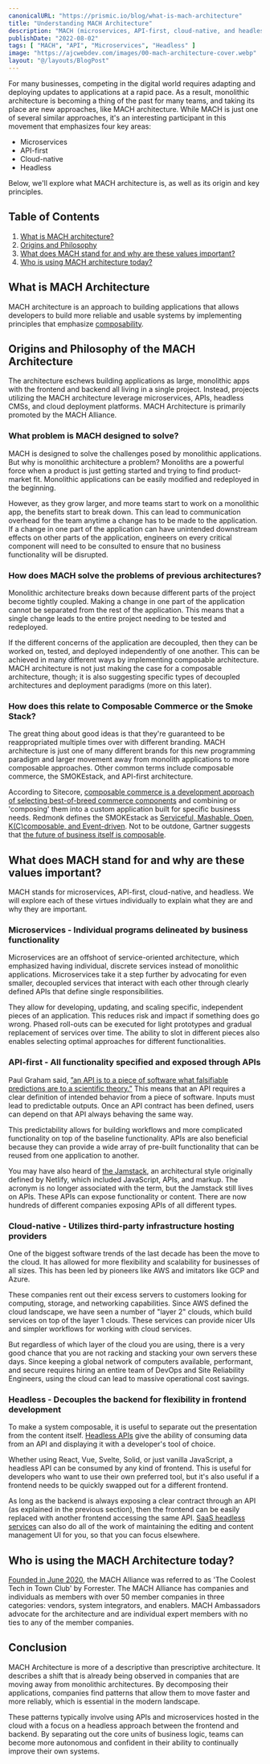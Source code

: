 ```yaml
---
canonicalURL: "https://prismic.io/blog/what-is-mach-architecture"
title: "Understanding MACH Architecture"
description: "MACH (microservices, API-first, cloud-native, and headless) represents a growing trend away from monolithic architectures towards more flexible, adaptable, and agile systems."
publishDate: "2022-08-02"
tags: [ "MACH", "API", "Microservices", "Headless" ]
image: "https://ajcwebdev.com/images/00-mach-architecture-cover.webp"
layout: "@/layouts/BlogPost"
---
```


For many businesses, competing in the digital world requires adapting and deploying updates to applications at a rapid pace. As a result, monolithic architecture is becoming a thing of the past for many teams, and taking its place are new approaches, like MACH architecture. While MACH is just one of several similar approaches, it's an interesting participant in this movement that emphasizes four key areas:

* Microservices
* API-first
* Cloud-native
* Headless

Below, we'll explore what MACH architecture is, as well as its origin and key principles.

## Table of Contents

1. [What is MACH architecture?](https://prismic.io/blog/what-is-mach-architecture#what-is-mach-architecture)
2. [Origins and Philosophy](https://prismic.io/blog/what-is-mach-architecture#origins)
3. [What does MACH stand for and why are these values important?](https://prismic.io/blog/what-is-mach-architecture#what-why)
4. [Who is using MACH architecture today?](https://prismic.io/blog/what-is-mach-architecture#who)

## What is MACH Architecture

MACH architecture is an approach to building applications that allows developers to build more reliable and usable systems by implementing principles that emphasize [composability](https://www.oreilly.com/library/view/software-architects-handbook/9781788624060/84027897-858b-4577-a132-a6aa90a4cd8a.xhtml).

## Origins and Philosophy of the MACH Architecture

The architecture eschews building applications as large, monolithic apps with the frontend and backend all living in a single project. Instead, projects utilizing the MACH architecture leverage microservices, APIs, headless CMSs, and cloud deployment platforms. MACH Architecture is primarily promoted by the MACH Alliance.

### What problem is MACH designed to solve?

MACH is designed to solve the challenges posed by monolithic applications. But why is monolithic architecture a problem? Monoliths are a powerful force when a product is just getting started and trying to find product-market fit. Monolithic applications can be easily modified and redeployed in the beginning.

However, as they grow larger, and more teams start to work on a monolithic app, the benefits start to break down. This can lead to communication overhead for the team anytime a change has to be made to the application. If a change in one part of the application can have unintended downstream effects on other parts of the application, engineers on every critical component will need to be consulted to ensure that no business functionality will be disrupted.

### How does MACH solve the problems of previous architectures?

Monolithic architecture breaks down because different parts of the project become tightly coupled. Making a change in one part of the application cannot be separated from the rest of the application. This means that a single change leads to the entire project needing to be tested and redeployed.

If the different concerns of the application are decoupled, then they can be worked on, tested, and deployed independently of one another. This can be achieved in many different ways by implementing composable architecture. MACH architecture is not just making the case for a composable architecture, though; it is also suggesting specific types of decoupled architectures and deployment paradigms (more on this later).

### How does this relate to Composable Commerce or the Smoke Stack?

The great thing about good ideas is that they're guaranteed to be reappropriated multiple times over with different branding. MACH architecture is just one of many different brands for this new programming paradigm and larger movement away from monolith applications to more composable approaches. Other common terms include composable commerce, the SMOKEstack, and API-first architecture.

According to Sitecore, [composable commerce is a development approach of selecting best-of-breed commerce components](https://www.sitecore.com/blog/commerce/what-is-composable-commerce) and combining or 'composing' them into a custom application built for specific business needs. Redmonk defines the SMOKEstack as [Serviceful, Mashable, Open, K(C)composable, and Event-driven](https://redmonk.com/jgovernor/2020/06/26/the-coming-smokestack-rethinking-and-retooling-multi-cloud/). Not to be outdone, Gartner suggests that [the future of business itself is composable](https://www.gartner.com/smarterwithgartner/gartner-keynote-the-future-of-business-is-composable).

## What does MACH stand for and why are these values important?

MACH stands for microservices, API-first, cloud-native, and headless. We will explore each of these virtues individually to explain what they are and why they are important.

### Microservices - Individual programs delineated by business functionality

Microservices are an offshoot of service-oriented architecture, which emphasized having individual, discrete services instead of monolithic applications. Microservices take it a step further by advocating for even smaller, decoupled services that interact with each other through clearly defined APIs that define single responsibilities.

They allow for developing, updating, and scaling specific, independent pieces of an application. This reduces risk and impact if something does go wrong. Phased roll-outs can be executed for light prototypes and gradual replacement of services over time. The ability to slot in different pieces also enables selecting optimal approaches for different functionalities.

### API-first - All functionality specified and exposed through APIs

Paul Graham said, [”an API is to a piece of software what falsifiable predictions are to a scientific theory.”](https://twitter.com/paulg/status/1547625631982051329) This means that an API requires a clear definition of intended behavior from a piece of software. Inputs must lead to predictable outputs. Once an API contract has been defined, users can depend on that API always behaving the same way.

This predictability allows for building workflows and more complicated functionality on top of the baseline functionality. APIs are also beneficial because they can provide a wide array of pre-built functionality that can be reused from one application to another.

You may have also heard of [the Jamstack](https://prismic.io/blog/jamstack-vs-wordpress), an architectural style originally defined by Netlify, which included JavaScript, APIs, and markup. The acronym is no longer associated with the term, but the Jamstack still lives on APIs. These APIs can expose functionality or content. There are now hundreds of different companies exposing APIs of all different types.

### Cloud-native - Utilizes third-party infrastructure hosting providers

One of the biggest software trends of the last decade has been the move to the cloud. It has allowed for more flexibility and scalability for businesses of all sizes. This has been led by pioneers like AWS and imitators like GCP and Azure.

These companies rent out their excess servers to customers looking for computing, storage, and networking capabilities. Since AWS defined the cloud landscape, we have seen a number of "layer 2" clouds, which build services on top of the layer 1 clouds. These services can provide nicer UIs and simpler workflows for working with cloud services.

But regardless of which layer of the cloud you are using, there is a very good chance that you are not racking and stacking your own servers these days. Since keeping a global network of computers available, performant, and secure requires hiring an entire team of DevOps and Site Reliability Engineers, using the cloud can lead to massive operational cost savings.

### Headless - Decouples the backend for flexibility in frontend development

To make a system composable, it is useful to separate out the presentation from the content itself. [Headless APIs](https://prismic.io/blog/easiest-way-add-cms-nextjs) give the ability of consuming data from an API and displaying it with a developer's tool of choice.

Whether using React, Vue, Svelte, Solid, or just vanilla JavaScript, a headless API can be consumed by any kind of frontend. This is useful for developers who want to use their own preferred tool, but it's also useful if a frontend needs to be quickly swapped out for a different frontend.

As long as the backend is always exposing a clear contract through an API (as explained in the previous section), then the frontend can be easily replaced with another frontend accessing the same API. [SaaS headless services](https://prismic.io/) can also do all of the work of maintaining the editing and content management UI for you, so that you can focus elsewhere.

## Who is using the MACH Architecture today?

[Founded in June 2020](https://machalliance.org/about), the MACH Alliance was referred to as 'The Coolest Tech in Town Club' by Forrester. The MACH Alliance has companies and individuals as members with over 50 member companies in three categories: vendors, system integrators, and enablers. MACH Ambassadors advocate for the architecture and are individual expert members with no ties to any of the member companies.

## Conclusion

MACH Architecture is more of a descriptive than prescriptive architecture. It describes a shift that is already being observed in companies that are moving away from monolithic architectures. By decomposing their applications, companies find patterns that allow them to move faster and more reliably, which is essential in the modern landscape.

These patterns typically involve using APIs and microservices hosted in the cloud with a focus on a headless approach between the frontend and backend. By separating out the core units of business logic, teams can become more autonomous and confident in their ability to continually improve their own systems.